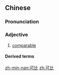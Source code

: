 ==Chinese==
{{zh-forms}}

===Pronunciation===
{{zh-pron
|m=kěbǐ
|c=ho2 bei2
|h=pfs=khó-pí
|mn=khó-pí
|cat=a
}}

===Adjective===
{{zh-adj}}

# [[comparable]]

====Derived terms====
{{zh-der|可比性}}

[[zh-min-nan:可比]]
[[zh:可比]]